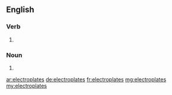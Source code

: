 ==English==

===Verb===
{{head|en|verb form}}

# {{en-third-person singular of|electroplate}}

===Noun===
{{head|en|plural}}
# {{plural of|electroplate|lang=en}}

[[ar:electroplates]]
[[de:electroplates]]
[[fr:electroplates]]
[[mg:electroplates]]
[[my:electroplates]]